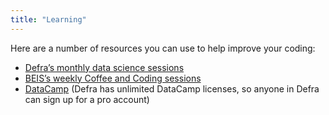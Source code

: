 ```yaml
---
title: "Learning"
---
```


Here are a number of resources you can use to help improve your coding:

  - [Defra's monthly data science sessions](https://defra.sharepoint.com/sites/Community448/SitePages/Discussion-Sessions-(Coffee-and-Coding).aspx) 
  - [BEIS's weekly Coffee and Coding sessions](https://forms.office.com/pages/responsepage.aspx?id=BXCsy8EC60O0l-ZJLRst2KUXyeG5QzlKhk--pMPwnKxURTJXTTFZVjVQSFA2SE1ZSVNKRDE3NzBYTy4u) 
  - [DataCamp](https://www.datacamp.com/) (Defra has unlimited DataCamp licenses, so anyone in Defra can sign up for a pro account)